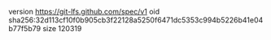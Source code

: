 version https://git-lfs.github.com/spec/v1
oid sha256:32d113cf10f0b905cb3f22128a5250f6471dc5353c994b5226b41e04b77f5b79
size 120319
